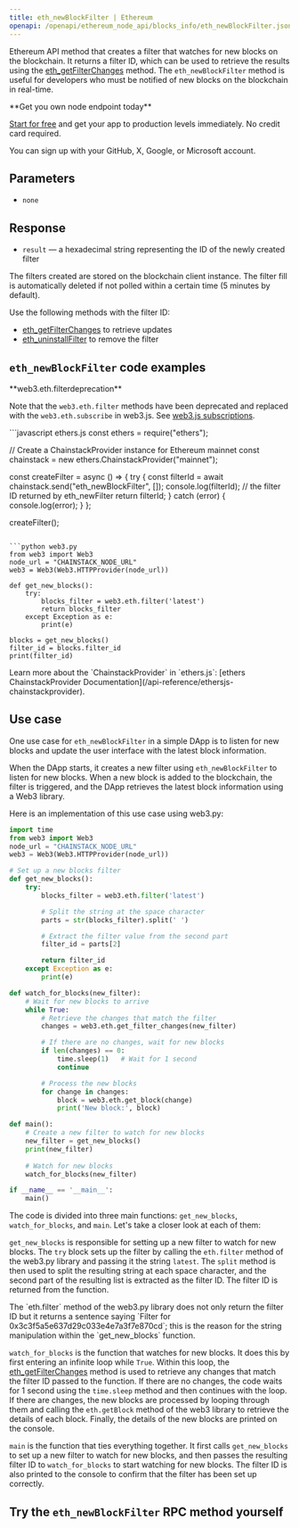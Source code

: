 ---
title: eth_newBlockFilter | Ethereum
openapi: /openapi/ethereum_node_api/blocks_info/eth_newBlockFilter.json POST /0a9d79d93fb2f4a4b1e04695da2b77a7
---

Ethereum API method that creates a filter that watches for new blocks on the blockchain. It returns a filter ID, which can be used to retrieve the results using the [eth\_getFilterChanges](/api-reference/ethereum_node_api/filter_handling/eth_getFilterChanges) method. The `eth_newBlockFilter` method is useful for developers who must be notified of new blocks on the blockchain in real-time.

<Check>
**Get you own node endpoint today**

[Start for free](https://console.chainstack.com/) and get your app to production levels immediately. No credit card required.

You can sign up with your GitHub, X, Google, or Microsoft account.
</Check>


## Parameters

* `none`

## Response

* `result` — a hexadecimal string representing the ID of the newly created filter

The filters created are stored on the blockchain client instance. The filter fill is automatically deleted if not polled within a certain time (5 minutes by default).

Use the following methods with the filter ID:

* [eth\_getFilterChanges](/api-reference/ethereum_node_api/filter_handling/eth_getFilterChanges) to retrieve updates
* [eth\_uninstallFilter](/api-reference/ethereum_node_api/filter_handling/eth_uninstallFilter) to remove the filter

## `eth_newBlockFilter` code examples

<Note>
**web3.eth.filterdeprecation**

Note that the `web3.eth.filter` methods have been deprecated and replaced with the `web3.eth.subscribe` in web3.js. See [web3.js subscriptions](/api-reference/ethereum-web3js-subscriptions-methods).
</Note>

<CodeGroup>
```javascript ethers.js
const ethers = require("ethers");

// Create a ChainstackProvider instance for Ethereum mainnet
const chainstack = new ethers.ChainstackProvider("mainnet");

const createFilter = async () => {
  try {
    const filterId = await chainstack.send("eth_newBlockFilter", []);
    console.log(filterId); // the filter ID returned by eth_newFilter
    return filterId;
  } catch (error) {
    console.log(error);
  }
};

createFilter();
```

```python web3.py
from web3 import Web3  
node_url = "CHAINSTACK_NODE_URL" 
web3 = Web3(Web3.HTTPProvider(node_url))

def get_new_blocks():
    try:
        blocks_filter = web3.eth.filter('latest')
        return blocks_filter
    except Exception as e:
        print(e)

blocks = get_new_blocks()
filter_id = blocks.filter_id
print(filter_id)
```
</CodeGroup>

  
<Note>
Learn more about the `ChainstackProvider` in `ethers.js`: [ethers ChainstackProvider Documentation](/api-reference/ethersjs-chainstackprovider).
</Note>


## Use case

One use case for `eth_newBlockFilter` in a simple DApp is to listen for new blocks and update the user interface with the latest block information.

When the DApp starts, it creates a new filter using `eth_newBlockFilter` to listen for new blocks. When a new block is added to the blockchain, the filter is triggered, and the DApp retrieves the latest block information using a Web3 library.

Here is an implementation of this use case using web3.py:

```python main.py
import time
from web3 import Web3  
node_url = "CHAINSTACK_NODE_URL" 
web3 = Web3(Web3.HTTPProvider(node_url))

# Set up a new blocks filter
def get_new_blocks():
    try:
        blocks_filter = web3.eth.filter('latest')

        # Split the string at the space character
        parts = str(blocks_filter).split(' ')

        # Extract the filter value from the second part
        filter_id = parts[2]

        return filter_id
    except Exception as e:
        print(e)

def watch_for_blocks(new_filter):
    # Wait for new blocks to arrive
    while True:
        # Retrieve the changes that match the filter
        changes = web3.eth.get_filter_changes(new_filter)

        # If there are no changes, wait for new blocks
        if len(changes) == 0:
            time.sleep(1)   # Wait for 1 second
            continue

        # Process the new blocks
        for change in changes:
            block = web3.eth.get_block(change)
            print('New block:', block)

def main():
    # Create a new filter to watch for new blocks
    new_filter = get_new_blocks()
    print(new_filter)
    
    # Watch for new blocks
    watch_for_blocks(new_filter)

if __name__ == '__main__':
    main()
```


The code is divided into three main functions: `get_new_blocks`, `watch_for_blocks`, and `main`. Let's take a closer look at each of them:

`get_new_blocks` is responsible for setting up a new filter to watch for new blocks. The `try` block sets up the filter by calling the `eth.filter` method of the web3.py library and passing it the string `latest`. The `split` method is then used to split the resulting string at each space character, and the second part of the resulting list is extracted as the filter ID. The filter ID is returned from the function.

<Note>
The `eth.filter` method of the web3.py library does not only return the filter ID but it returns a sentence saying `Filter for 0x3c3f5a5e637d29c033e4e7a3f7e870cd`; this is the reason for the string manipulation within the `get_new_blocks` function.
</Note>


`watch_for_blocks` is the function that watches for new blocks. It does this by first entering an infinite loop while `True`. Within this loop, the [eth\_getFilterChanges](/api-reference/ethereum_node_api/filter_handling/eth_getFilterChanges) method is used to retrieve any changes that match the filter ID passed to the function. If there are no changes, the code waits for 1 second using the `time.sleep` method and then continues with the loop. If there are changes, the new blocks are processed by looping through them and calling the `eth.getBlock` method of the web3 library to retrieve the details of each block. Finally, the details of the new blocks are printed on the console.

`main` is the function that ties everything together. It first calls `get_new_blocks` to set up a new filter to watch for new blocks, and then passes the resulting filter ID to `watch_for_blocks` to start watching for new blocks. The filter ID is also printed to the console to confirm that the filter has been set up correctly.

## Try the `eth_newBlockFilter` RPC method yourself